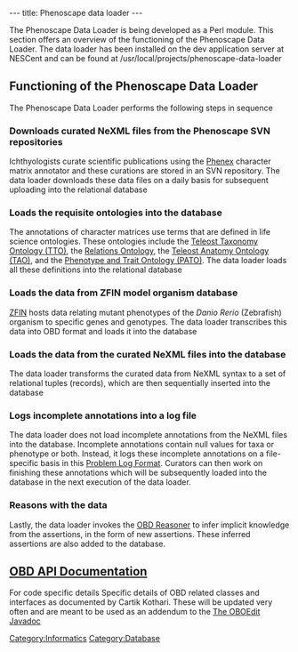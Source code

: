 ---
title: Phenoscape data loader
---

The Phenoscape Data Loader is being developed as a Perl module. This section offers an overview of the functioning of the Phenoscape Data Loader. The data loader has been installed on the dev application server at NESCent and can be found at /usr/local/projects/phenoscape-data-loader

==Functioning of the Phenoscape Data Loader==

The Phenoscape Data Loader performs the following steps in sequence

===Downloads curated NeXML files from the Phenoscape SVN repositories===
Ichthyologists curate scientific publications using the [[Phenex]] character matrix annotator and these curations are stored in an SVN repository. The data loader downloads these data files on a daily basis for subsequent uploading into the relational database

===Loads the requisite ontologies into the database===
The annotations of character matrices use terms that are defined in life science ontologies. These ontologies include the [http://bioportal.bioontology.org/ontologies/38703 Teleost Taxonomy Ontology (TTO)], the [http://www.obofoundry.org/ro/ Relations Ontology],  the [[Teleost_Anatomy_Ontology|Teleost Anatomy Ontology (TAO)]], and the [http://bioontology.org/wiki/index.php/PATO:Main_Page Phenotype and Trait Ontology (PATO)]. The data loader loads all these definitions into the relational database

===Loads the data from ZFIN model organism database ===
[http://zfin.org ZFIN] hosts data relating mutant phenotypes of the ''Danio Rerio'' (Zebrafish) organism to specific genes and genotypes. The data loader transcribes this data into OBD format and loads it into the database

===Loads the data from the curated NeXML files into the database===
The data loader transforms the curated data from NeXML syntax to a set of relational tuples (records), which are then sequentially inserted into the database

===Logs incomplete annotations into a log file===
The data loader does not load incomplete annotations from the NeXML files into the database. Incomplete annotations contain null values for taxa or phenotype or both. Instead, it logs these incomplete annotations on a file-specific basis in this [[Problem Log Format]]. Curators can then work on finishing these annotations which will be subsequently loaded into the database in the next execution of the data loader.

===Reasons with the data ===
Lastly, the data loader invokes the [[OBD Reasoner]] to infer implicit knowledge from the assertions, in the form of new assertions. These inferred assertions are also added to the database.

==[[OBD API Documentation]]==
For code specific details
Specific details of OBD related classes and interfaces as documented by Cartik Kothari. These will be updated very often and are meant to be used as an addendum to the [http://oboedit.org/?page=javadocs The OBOEdit Javadoc]

[[Category:Informatics]]
[[Category:Database]]
